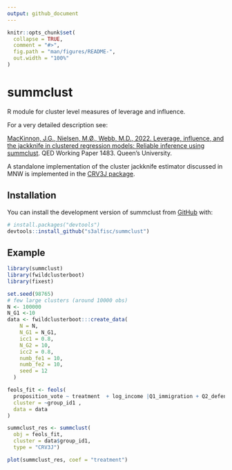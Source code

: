 ```yaml
---
output: github_document
---
```


<!-- README.md is generated from README.Rmd. Please edit that file -->

```r
knitr::opts_chunk$set(
  collapse = TRUE,
  comment = "#>",
  fig.path = "man/figures/README-",
  out.width = "100%"
)
```

# summclust

<!-- badges: start -->
<!-- badges: end -->

R module for cluster level measures of leverage and influence.

For a very detailed description see:

[MacKinnon, J.G., Nielsen, M.Ø., Webb, M.D., 2022. Leverage, influence, and the jackknife in clustered regression models: Reliable inference using summclust](https://arxiv.org/abs/2205.03288). QED Working Paper 1483. Queen’s University.

A standalone implementation of the cluster jackknife estimator discussed in MNW is implemented in the [CRV3J package](https://github.com/s3alfisc/CRV3J).

## Installation

You can install the development version of summclust from [GitHub](https://github.com/) with:

``` r
# install.packages("devtools")
devtools::install_github("s3alfisc/summclust")
```

## Example


```r
library(summclust)
library(fwildclusterboot)
library(fixest)

set.seed(98765)
# few large clusters (around 10000 obs)
N <- 100000
N_G1 <-10
data <- fwildclusterboot:::create_data(
    N = N,
    N_G1 = N_G1,
    icc1 = 0.8,
    N_G2 = 10,
    icc2 = 0.8,
    numb_fe1 = 10,
    numb_fe2 = 10,
    seed = 12
  )

feols_fit <- feols(
  proposition_vote ~ treatment  + log_income |Q1_immigration + Q2_defense, 
  cluster = ~group_id1 , 
  data = data
)

summclust_res <- summclust(
  obj = feols_fit, 
  cluster = data$group_id1, 
  type = "CRV3J")

plot(summclust_res, coef = "treatment")

```

